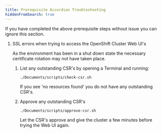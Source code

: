 ```yaml
---
title: Prerequisite Accordian Troubleshooting
hiddenFromSearch: true
---
```


If you have completed the above prerequisite steps without issue you can ignore this
section.

1. SSL errors when trying to access the OpenShift Cluster Web UI's

   As the environment has been in a shut down state the necessary certificate rotation may
   not have taken place.

   1. List any outstanding CSR's by opening a Terminal and running:

      `./Documents/scripts/check-csr.sh`

      If you see 'no resources found' you do not have any outstanding CSR's.

   1. Approve any outstanding CSR's

      `./Documents/scripts/approve-csr.sh`

      Let the CSR's approve and give the cluster a few minutes before trying the Web UI
      again.

